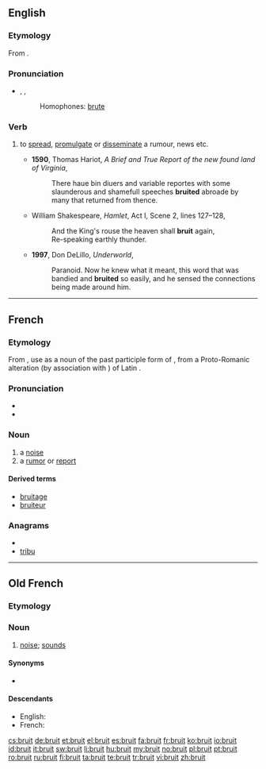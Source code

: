 ==English==

===Etymology===
From {{etyl|fro}} {{term|bruit|lang=fro}}.

===Pronunciation===
* {{enPR|bro͞ot}}, {{IPA|/bruːt/}}, {{SAMPA|/bru:t/}}
*: {{rhymes|uːt}}
*: Homophones: [[brute]]

===Verb===
{{en-verb}}

# {{US|archaic British}} to [[spread]], [[promulgate]] or [[disseminate]] a rumour, news etc.
#* '''1590''', Thomas Hariot, ''A Brief and True Report of the new found land of Virginia'',
#*: There haue bin diuers and variable reportes with some slaunderous and shamefull speeches '''bruited''' abroade by many that returned from thence.
#* {{circa|1600}} William Shakespeare, ''Hamlet'', Act I, Scene 2, lines 127–128,
#*: And the King's rouse the heaven shall '''bruit''' again,
#*: Re-speaking earthly thunder.
#* '''1997''', Don DeLillo, ''Underworld'',
#*: Paranoid.  Now he knew what it meant, this word that was bandied and '''bruited''' so easily, and he sensed the connections being made around him.

----

==French==

===Etymology===
From {{etyl|fro|fr}} {{term|bruit|lang=fro}}, use as a noun of the past participle form of {{term|bruire||to roar}}, from a Proto-Romanic alteration (by association with {{term|braire||cry}}) of Latin {{term|rugire||roar|lang=la}}.

===Pronunciation===
* {{audio|Fr-bruit.ogg|audio}}
* {{IPA|/bʀɥi/|lang=fr}}

===Noun===
{{fr-noun|m}}

# a [[noise]]
# a [[rumor]] or [[report]]

====Derived terms====
* [[bruitage#French|bruitage]]
* [[bruiteur#French|bruiteur]]

===Anagrams===
* {{alphagram|birtu}}
* [[tribu#French|tribu]]

----

==Old French==

===Etymology===
{{rfe|lang=fro}}

===Noun===
{{fro-noun-m|bruiz|bruiz|bruit}}

# [[noise]]; [[sound]]s

====Synonyms====
* {{l|fro|noise}}

====Descendants====
* English: {{l|en|bruit}}
* French: {{l|fr|bruit}}

[[cs:bruit]]
[[de:bruit]]
[[et:bruit]]
[[el:bruit]]
[[es:bruit]]
[[fa:bruit]]
[[fr:bruit]]
[[ko:bruit]]
[[io:bruit]]
[[id:bruit]]
[[it:bruit]]
[[sw:bruit]]
[[li:bruit]]
[[hu:bruit]]
[[my:bruit]]
[[no:bruit]]
[[pl:bruit]]
[[pt:bruit]]
[[ro:bruit]]
[[ru:bruit]]
[[fi:bruit]]
[[ta:bruit]]
[[te:bruit]]
[[tr:bruit]]
[[vi:bruit]]
[[zh:bruit]]